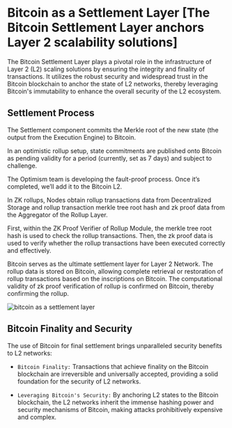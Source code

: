 # Bitcoin as a Settlement Layer [The Bitcoin Settlement Layer anchors Layer 2 scalability solutions]

The Bitcoin Settlement Layer plays a pivotal role in the infrastructure of Layer 2 (L2) scaling solutions by ensuring the integrity and finality of transactions. It utilizes the robust security and widespread trust in the Bitcoin blockchain to anchor the state of L2 networks, thereby leveraging Bitcoin's immutability to enhance the overall security of the L2 ecosystem.

## Settlement Process

The Settlement component commits the Merkle root of the new state (the output from the Execution Engine) to Bitcoin.

In an optimistic rollup setup, state commitments are published onto Bitcoin as pending validity for a period (currently, set as 7 days) and subject to challenge.

The Optimism team is developing the fault-proof process. Once it’s completed, we’ll add it to the Bitcoin L2.

In ZK rollups, Nodes obtain rollup transactions data from Decentralized Storage and rollup transaction merkle tree root hash and zk proof data from the Aggregator of the Rollup Layer.

First, within the ZK Proof Verifier of Rollup Module, the merkle tree root hash is used to check the rollup transactions. Then, the zk proof data is used to verify whether the rollup transactions have been executed correctly and effectively.

Bitcoin serves as the ultimate settlement layer for Layer 2 Network. The rollup data is stored on Bitcoin, allowing complete retrieval or restoration of rollup transactions based on the inscriptions on Bitcoin. The computational validity of zk proof verification of rollup is confirmed on Bitcoin, thereby confirming the rollup.

<img
  src="/assets/bitcoin-as-a-settlement-layer.png"
  alt="bitcoin as a settlement layer"
/>

## Bitcoin Finality and Security

The use of Bitcoin for final settlement brings unparalleled security benefits to L2 networks:

- `Bitcoin Finality:` Transactions that achieve finality on the Bitcoin blockchain are irreversible and universally accepted, providing a solid foundation for the security of L2 networks.

- `Leveraging Bitcoin's Security:` By anchoring L2 states to the Bitcoin blockchain, the L2 networks inherit the immense hashing power and security mechanisms of Bitcoin, making attacks prohibitively expensive and complex.
